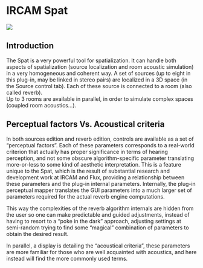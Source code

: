 # IRCAM Spat

![](https://flux-shared.s3.amazonaws.com/doc_images/Plugins/ircam-spat/spat_01.jpg)

## Introduction

The Spat is a very powerful tool for spatialization. It can handle both aspects of spatialization (source localization 
and room acoustic simulation) in a very homogeneous and coherent way. A set of sources (up to eight in this plug-in, 
may be linked in stereo pairs) are localized in a 3D space (in the Source control tab). Each of these source is 
connected to a room (also called reverb).  
Up to 3 rooms are available in parallel, in order to simulate complex spaces (coupled room acoustics...).

## Perceptual factors Vs. Acoustical criteria

In both sources edition and reverb edition, controls are available as a set of "perceptual factors". Each of these parameters 
corresponds to a real-world criterion that actually has proper significance in terms of hearing perception, and not some obscure
algorithm-specific parameter translating more-or-less to some kind of aesthetic interpretation. This is a feature unique to the
Spat, which is the result of substantial research and development work at IRCAM and Flux, providing a relationship between
these parameters and the plug-in internal parameters. Internally, the plug-in perceptual mapper translates the GUI parameters
into a much larger set of parameters required for the actual reverb engine computations.

This way the complexities of the reverb algorithm internals are hidden from the user so one can make predictable and guided
adjustments, instead of having to resort to a "poke in the dark" approach, adjusting settings at semi-random trying to find some
"magical" combination of parameters to obtain the desired result.

In parallel, a display is detailing the "acoustical criteria", these parameters are more familiar for those who are well acquainted
with acoustics, and here instead will find the more commonly used terms.

